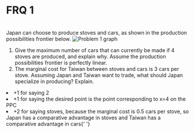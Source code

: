 # FRQ 1

<br />
Japan can choose to produce stoves and cars, as shown in the production possibilities
frontier below.

<img src="/img/graphs/gen41.png" alt="Problem 1 graph" />

<ol className="alpha-list-mdx">
  <li>
    Give the maximum number of cars that can currently be made if 4 stoves are
    produced, and explain why. Assume the production possibilities frontier is
    perfectly linear.
  </li>
  <li>
    The marginal cost for Taiwan between stoves and cars is 3 cars per stove.
    Assuming Japan and Taiwan want to trade, what should Japan specialize in
    producing? Explain.
  </li>
</ol>

<FRQ num={1} totalPoints={3}>
  <FRQCheck points={2}>
    <li>+1 for saying 2</li>
    <li>
      +1 for saying the desired point is the point corresponding to x=4 on the
      PPC
    </li>
  </FRQCheck>
  <FRQCheck points={2}>
    <li>
      +2 for saying stoves, because the marginal cost is 0.5 cars per stove, so
      Japan has a comparative advantage in stoves and Taiwan has a comparative
      advantage in cars{' '}
    </li>
  </FRQCheck>
</FRQ>

